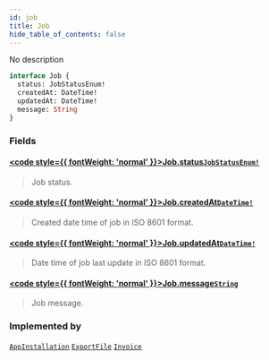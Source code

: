```yaml
---
id: job
title: Job
hide_table_of_contents: false
---
```








No description

```graphql
interface Job {
  status: JobStatusEnum!
  createdAt: DateTime!
  updatedAt: DateTime!
  message: String
}
```


### Fields

#### [<code style={{ fontWeight: 'normal' }}>Job.<b>status</b></code>](#)<Bullet />[`JobStatusEnum!`](../../../developer/api-reference/enums/job-status-enum) <Badge class="secondary" text="non-null"/> <Badge class="secondary" text="enum"/>
> Job status.
> 

#### [<code style={{ fontWeight: 'normal' }}>Job.<b>createdAt</b></code>](#)<Bullet />[`DateTime!`](../../../developer/api-reference/scalars/date-time) <Badge class="secondary" text="non-null"/> <Badge class="secondary" text="scalar"/>
> Created date time of job in ISO 8601 format.
> 

#### [<code style={{ fontWeight: 'normal' }}>Job.<b>updatedAt</b></code>](#)<Bullet />[`DateTime!`](../../../developer/api-reference/scalars/date-time) <Badge class="secondary" text="non-null"/> <Badge class="secondary" text="scalar"/>
> Date time of job last update in ISO 8601 format.
> 

#### [<code style={{ fontWeight: 'normal' }}>Job.<b>message</b></code>](#)<Bullet />[`String`](../../../developer/api-reference/scalars/string) <Badge class="secondary" text="scalar"/>
> Job message.
> 



### Implemented by

[`AppInstallation`](../../../developer/api-reference/objects/app-installation)  <Badge class="secondary" text="object"/><Bullet />[`ExportFile`](../../../developer/api-reference/objects/export-file)  <Badge class="secondary" text="object"/><Bullet />[`Invoice`](../../../developer/api-reference/objects/invoice)  <Badge class="secondary" text="object"/>



